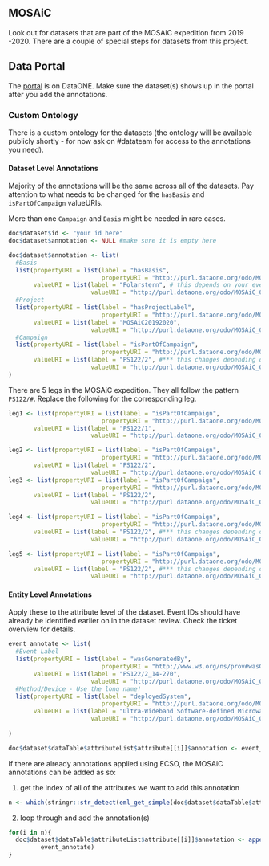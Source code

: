## MOSAiC

Look out for datasets that are part of the MOSAiC expedition from 2019 -2020. There are a couple of special steps for datasets from this project.

## Data Portal

The [portal](https://search.dataone.org/portals/mosaic/Data) is on DataONE. Make sure the dataset(s) shows up in the portal after you add the annotations.

### Custom Ontology

There is a custom ontology for the datasets (the ontology will be available publicly shortly - for now ask on #datateam for access to the annotations you need). 

#### Dataset Level Annotations

Majority of the annotations will be the same across all of the datasets. Pay attention to what needs to be changed for the `hasBasis` and `isPartOfCampaign` valueURIs.

More than one `Campaign` and `Basis` might be needed in rare cases.

```r
doc$dataset$id <- "your id here"
doc$dataset$annotation <- NULL #make sure it is empty here

doc$dataset$annotation <- list(
  #Basis
  list(propertyURI = list(label = "hasBasis", 
                          propertyURI = "http://purl.dataone.org/odo/MOSAiC_00000034"), 
       valueURI = list(label = "Polarstern", # this depends on your event ID, most of them should be Polarstern
                       valueURI = "http://purl.dataone.org/odo/MOSAiC_00000030")),
  #Project
  list(propertyURI = list(label = "hasProjectLabel", 
                          propertyURI = "http://purl.dataone.org/odo/MOSAiC_00000025"), 
       valueURI = list(label = "MOSAiC20192020", 
                       valueURI = "http://purl.dataone.org/odo/MOSAiC_00000023")),
  #Campaign 
  list(propertyURI = list(label = "isPartOfCampaign", 
                          propertyURI = "http://purl.dataone.org/odo/MOSAiC_00000032"), 
       valueURI = list(label = "PS122/2", #*** this changes depending on the leg
                       valueURI = "http://purl.dataone.org/odo/MOSAiC_00000018")) #*** this changes depending on the leg
)
```

There are 5 legs in the MOSAiC expedition. They all follow the pattern `PS122/#`. Replace the following for the corresponding leg.
```r
leg1 <- list(propertyURI = list(label = "isPartOfCampaign", 
                          propertyURI = "http://purl.dataone.org/odo/MOSAiC_00000032"), 
       valueURI = list(label = "PS122/1", 
                       valueURI = "http://purl.dataone.org/odo/MOSAiC_00000018"))

leg2 <- list(propertyURI = list(label = "isPartOfCampaign", 
                          propertyURI = "http://purl.dataone.org/odo/MOSAiC_00000032"), 
       valueURI = list(label = "PS122/2", 
                       valueURI = "http://purl.dataone.org/odo/MOSAiC_00000018"))
leg3 <- list(propertyURI = list(label = "isPartOfCampaign", 
                          propertyURI = "http://purl.dataone.org/odo/MOSAiC_00000032"), 
       valueURI = list(label = "PS122/2", 
                       valueURI = "http://purl.dataone.org/odo/MOSAiC_00000018"))

leg4 <- list(propertyURI = list(label = "isPartOfCampaign", 
                          propertyURI = "http://purl.dataone.org/odo/MOSAiC_00000032"), 
       valueURI = list(label = "PS122/2", #*** this changes depending on the leg
                       valueURI = "http://purl.dataone.org/odo/MOSAiC_00000018"))

leg5 <- list(propertyURI = list(label = "isPartOfCampaign", 
                          propertyURI = "http://purl.dataone.org/odo/MOSAiC_00000032"), 
       valueURI = list(label = "PS122/2", #*** this changes depending on the leg
                       valueURI = "http://purl.dataone.org/odo/MOSAiC_00000018"))
```

#### Entity Level Annotations

Apply these to the attribute level of the dataset. Event IDs should have already be identified earlier on in the dataset review. Check the ticket overview for details.

```r
event_annotate <- list(
  #Event Label
  list(propertyURI = list(label = "wasGeneratedBy", 
                          propertyURI = "http://www.w3.org/ns/prov#wasGeneratedBy"), 
       valueURI = list(label = "PS122/2_14-270", 
                       valueURI = "http://purl.dataone.org/odo/MOSAiC_00004550")),
  #Method/Device - Use the long name!
  list(propertyURI = list(label = "deployedSystem", 
                          propertyURI = "http://purl.dataone.org/odo/MOSAiC_00002201"), 
       valueURI = list(label = "Ultra-Wideband Software-defined Microwave Radiometer (0.5-2GHZ)", 
                       valueURI = "http://purl.dataone.org/odo/MOSAiC_00001163"))
  
)

doc$dataset$dataTable$attributeList$attribute[[i]]$annotation <- event_annotate
```

If there are already annotations applied using ECSO, the MOSAiC annotations can be added as so:

1. get the index of all of the attributes we want to add this annotation
```r
n <- which(stringr::str_detect(eml_get_simple(doc$dataset$dataTable$attributeList, "attributeName"),"Brightness"))
```

2. loop through and add the annotation(s)
```r
for(i in n){
  doc$dataset$dataTable$attributeList$attribute[[i]]$annotation <- append(list(doc$dataset$dataTable$attributeList$attribute[[i]]$annotation),
         event_annotate)
}
```
